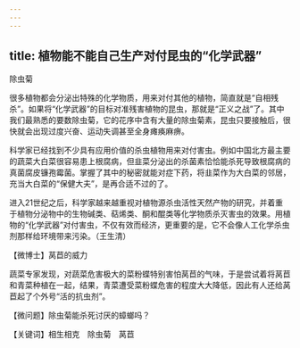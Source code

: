 ```yaml
---
---
---
```

title: 植物能不能自己生产对付昆虫的“化学武器”
---




除虫菊



很多植物都会分泌出特殊的化学物质，用来对付其他的植物，简直就是“自相残杀”。如果将“化学武器”的目标对准残害植物的昆虫，那就是“正义之战”了。其中我们最熟悉的要数除虫菊，它的花序中含有大量的除虫菊素，昆虫只要接触后，很快就会出现过度兴奋、运动失调甚至全身瘫痪麻痹。

科学家已经找到不少具有应用价值的杀虫植物用来对付害虫。例如中国北方最主要的蔬菜大白菜很容易患上根腐病，但韭菜分泌出的杀菌素恰恰能杀死导致根腐病的真菌腐皮镰孢霉菌。掌握了其中的秘密就能对症下药，将韭菜作为大白菜的邻居，充当大白菜的“保健大夫”，是再合适不过的了。



进入21世纪之后，科学家越来越重视对植物源杀虫活性天然产物的研究，并着重于植物分泌物中的生物碱类、萜烯类、酮和醌类等化学物质杀灭害虫的效果。用植物的“化学武器”对付害虫，不仅有效而经济，更重要的是，它不会像人工化学杀虫剂那样给环境带来污染。（王生清）





【微博士】莴苣的威力

蔬菜专家发现，对蔬菜危害极大的菜粉蝶特别害怕莴苣的气味，于是尝试着将莴苣和青菜种植在一起，结果，青菜遭受菜粉蝶危害的程度大大降低，因此有人还给莴苣起了个外号“活的抗虫剂”。

【微问题】除虫菊能杀死讨厌的蟑螂吗？

【关键词】相生相克　除虫菊　莴苣